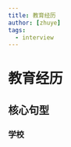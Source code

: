 ```yaml
---
title: 教育经历
author: [zhuye]
tags:
  - interview
---
```



# 教育经历

## 核心句型

### 学校

<Dialog
  question="Can you tell me about your education?"
  answer="I graduated from ABC University with a Master's degree in Software Engineering."
/>

### 课程

<Dialog
  question="What courses do you find most helpful?"
  answer="I find courses like Data Structure and Computer Networks most useful for me."
/>

### 专业知识

<Dialog
  answer="For instance, in my Data Structure course, I studied plenty of data structures and how to designing efficient algorithms using them."
/>

### 总结

<Dialog
  answer="I'm sure these skills and experiences are crucial for this position."
/>


